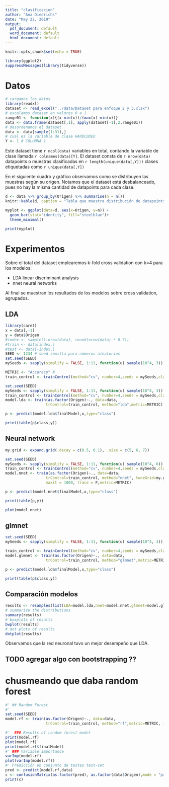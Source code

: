 ```yaml
---
title: "clasificacion"
author: "Ana Diedrichs"
date: "May 22, 2019"
output:
  pdf_document: default
  word_document: default
  html_document: default
---
```


```r
knitr::opts_chunk$set(echo = TRUE)

```
```r
library(ggplot2)
suppressMessages(library(tidyverse))
```

# Datos


```r
# cargamos los datos 
library(readxl)
dataset <- read_excel("../data/Dataset para enfoque 2 y 3.xlsx")
# escalamos dataset en valores 0 a 1
range01 <- function(x){(x-min(x))/(max(x)-min(x))}
data <- data.frame(dataset[,1], apply(dataset[-1],2,range01))
# desordenamos el dataset
data <- data[sample(1:31),]
# cual es la variable de clase HARDCODEO
Y <- 1 # COLUMNA 1 
```

Este dataset tiene `r ncol(data)` variables en total, contando la variable de clase llamada `r colnames(data)[Y]`. El dataset consta de `r nrow(data)` datapoints o muestras clasificadas en `r length(unique(data[,Y]))` clases etiquetadas como `r unique(data[,Y])`

En el siguiente cuadro y gráfico observamos como se distribuyen las muestras según su origen. 
Notamos que el dataset está desbalanceado, pues no hay la misma cantidad de datapoints para cada clase.

```r

d <- data %>% group_by(Origen) %>% summarise(n = n())
knitr::kable(d, caption = "Tabla que muestra distribución de datapoints por clase")
```
```r

myplot <- ggplot(data=d, aes(x=Origen, y=n)) +
  geom_bar(stat="identity", fill="steelblue")+
  theme_minimal()

print(myplot)
```
# Experimentos

Sobre el total del dataset emplearemos k-fold cross validation con k=4 para los modelos:

* LDA linear discriminant analysis
* nnet neural networks

Al final se muestran los resultados de los modelos sobre cross validation, agrupados.


## LDA 

```r
library(caret)
x = data[,-1]
y = data$Origen
#index <- sample(1:nrow(data), round(nrow(data) * 0.7))
#train <- data[index,]
#test <- data[-index,]
SEED <- 1234 # seed semilla para números aleatorios
set.seed(SEED)
mySeeds <- sapply(simplify = FALSE, 1:11, function(u) sample(10^4, 3))

METRIC <- "Accuracy" #
train_control <- trainControl(method="cv", number=4,seeds = mySeeds,classProbs=TRUE)

set.seed(SEED)
mySeeds <- sapply(simplify = FALSE, 1:11, function(u) sample(10^4, 3))
train_control <- trainControl(method="cv", number=4,seeds = mySeeds,classProbs=TRUE)
model.lda <- train(as.factor(Origen)~., data=data, 
                  trControl=train_control, method="lda",metric=METRIC)

p <- predict(model.lda$finalModel,x,type="class")

```

```r
print(table(p$class,y))
```

## Neural network
```r

my.grid <- expand.grid(.decay = c(0.5, 0.1), .size = c(5, 6, 7))

set.seed(SEED)
mySeeds <- sapply(simplify = FALSE, 1:11, function(u) sample(10^4, 6))
train_control <- trainControl(method="cv", number=4,seeds = mySeeds,classProbs=TRUE)
model.nnet <- train(as.factor(Origen)~., data=data, 
                  trControl=train_control, method="nnet", tuneGrid=my.grid,
                  maxit = 1000, trace = F,metric=METRIC)

p <- predict(model.nnet$finalModel,x,type="class")

print(table(p,y))

```
```r

plot(model.nnet)
```

## glmnet

```r

set.seed(SEED)
mySeeds <- sapply(simplify = FALSE, 1:11, function(u) sample(10^4, 3))

train_control <- trainControl(method="cv", number=4,seeds = mySeeds,classProbs=TRUE)
model.glmnet <- train(as.factor(Origen)~., data=data, 
                  trControl=train_control, method="glmnet",metric=METRIC)

p <- predict(model.lda$finalModel,x,type="class")

```

```r
print(table(p$class,y))
```

## Comparación modelos
```r

results <- resamples(list(LDA=model.lda,nnet=model.nnet,glmnet=model.glmnet))
# summarize the distributions
summary(results)
# boxplots of results
bwplot(results)
# dot plots of results
dotplot(results)

```
Observamos que  la red neuronal tuvo un mejor desempeño que LDA.

## **TODO agregar algo con bootstrapping ??**

# chusmeando que daba random forest

```r
#' ## Random Forest
#' 
set.seed(SEED)
model.rf <- train(as.factor(Origen)~., data=data, 
                  trControl=train_control, method="rf",metric=METRIC, importance=T)

#'  ### Results of random forest model
print(model.rf)
plot(model.rf)
print(model.rf$finalModel)
#' ### Variable importance
varImp(model.rf)
plot(varImp(model.rf))
#' Predicción en conjunto de testeo test-set
pred <- predict(model.rf,data)
c <- confusionMatrix(as.factor(pred), as.factor(data$Origen),mode = "prec_recall")
print(c)
```


